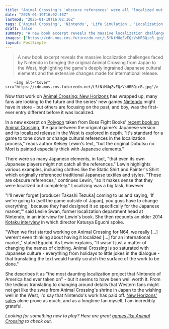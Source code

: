 ```yaml
---
title: "Animal Crossing's 'obscure references' were all 'localized out completely' before its debut in the West, as Nintendo felt it needed to 'change everything'"
date: "2025-01-19T16:02:16Z"
lastmod: "2025-01-19T16:02:16Z"
tags: ['Animal Crossing', 'Nintendo', 'Life Simulation', 'Localization', 'Nintendo 64']
draft: false
summary: "A new book excerpt reveals the massive localization challenges faced by Nintendo in bringing the original Animal Crossing from Japan to the West, highlighting the game's deeply ingrained Japanese cultural elements and the extensive changes made for international release."
images: ["https://cdn.mos.cms.futurecdn.net/L5fNiMUqZvEQzVsHRBQicR.jpg"]
layout: PostSimple
---
```

> A new book excerpt reveals the massive localization challenges faced by Nintendo in bringing the original Animal Crossing from Japan to the West, highlighting the game's deeply ingrained Japanese cultural elements and the extensive changes made for international release.


        <img alt="Cover" src="https://cdn.mos.cms.futurecdn.net/L5fNiMUqZvEQzVsHRBQicR.jpg"/>
        
Now that work on [<u>Animal Crossing: New Horizons</u>](https://www.gamesradar.com/animal-crossing-new-horizons-guide/) has wrapped up, many fans are looking to the future and the series' new games [<u>Nintendo</u>](https://www.gamesradar.com/platforms/nintendo/) might have in store - but others are focusing on the past, and boy, was the first-ever entry different before it was localized.

In a new excerpt on [<u>Polygon</u>](https://www.polygon.com/animal-crossing/484661/animal-crossing-localization-book-excerpt) taken from Boss Fight Books' [<u>recent book on Animal Crossing</u>](https://bossfightbooks.com/products/animal-crossing-by-kelsey-lewin), the gap between the original game's Japanese version and its localized release in the West is explored in depth. "It's standard for a game to tone down or change cultural references in the localization process," reads author Kelsey Lewin's text, "but the original Dōbutsu no Mori is painted especially thick with Japanese elements."

There were so many Japanese elements, in fact, "that even its own Japanese players might not catch all the references." Lewin highlights various examples, including clothes like the Static Shirt and Painter's Shirt which originally referenced traditional Japanese textiles and styles. "These are obscure references," continues Lewin, "so it makes sense that they were localized out completely." Localizing was a big task, however.

"I'll never forget [producer Takashi Tezuka] coming to us and saying, 'If we're going to [sell the game outside of Japan], you guys have to change everything,' because they had designed it so specifically for the Japanese market,'" said Leslie Swan, former localization department head at Nintendo, in an interview for Lewin's book. She then recounts an older 2014 [<u>Kotaku interview</u>](https://kotaku.com/inside-the-treehouse-the-people-who-help-make-nintendo-1301809672) in which director Katusya Eguchi spoke.

"When we first started working on Animal Crossing for N64, we really [...] weren't even thinking about having it localized […] for an international market," stated Eguchi. As Lewin explains, "It wasn't just a matter of changing the names of clothing. Animal Crossing is so saturated with Japanese culture - everything from holidays to little jokes in the dialogue - that translating the text would hardly scratch the surface of the work to be done."

She describes it as "the most daunting localization project that Nintendo of America had ever taken on" - but it seems to have been well worth it. From the tedious translating to changing around details that Western fans might not get like the swap from Animal Crossing's shrine in Japan to the wishing well in the West, I'd say that Nintendo's work has paid off. [<u>New Horizons' sales</u>](https://www.gamesradar.com/animal-crossing-new-horizons-is-the-series-best-selling-entry-with-26-million-copies-shifted/) alone prove as much, and as a longtime fan myself, I am incredibly grateful.

*Looking for something new to play? Here are great *[<u><em>games like Animal Crossing</em></u>](https://www.gamesradar.com/games-like-animal-crossing/)* to check out.*
        